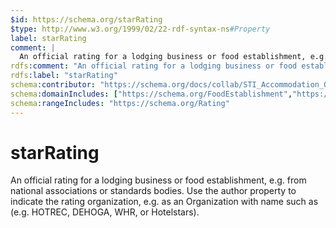 ```yaml
---
$id: https://schema.org/starRating
$type: http://www.w3.org/1999/02/22-rdf-syntax-ns#Property
label: starRating
comment: |
  An official rating for a lodging business or food establishment, e.g. from national associations or standards bodies. Use the author property to indicate the rating organization, e.g. as an Organization with name such as (e.g. HOTREC, DEHOGA, WHR, or Hotelstars).
rdfs:comment: "An official rating for a lodging business or food establishment, e.g. from national associations or standards bodies. Use the author property to indicate the rating organization, e.g. as an Organization with name such as (e.g. HOTREC, DEHOGA, WHR, or Hotelstars)."
rdfs:label: "starRating"
schema:contributor: "https://schema.org/docs/collab/STI_Accommodation_Ontology"
schema:domainIncludes: ["https://schema.org/FoodEstablishment","https://schema.org/LodgingBusiness"]
schema:rangeIncludes: "https://schema.org/Rating"
---
```


# starRating

An official rating for a lodging business or food establishment, e.g. from national associations or standards bodies. Use the author property to indicate the rating organization, e.g. as an Organization with name such as (e.g. HOTREC, DEHOGA, WHR, or Hotelstars).

